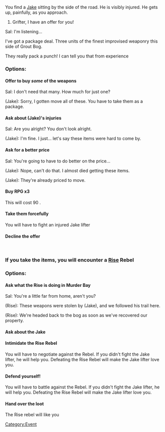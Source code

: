 You find a [[Jakes|Jake]] sitting by the side of the road. He is visibly injured. He gets up, painfully, as you approach.

# Grifter, I have an offer for you!

Sal: I'm listening...

I've got a package deal. Three units of the finest improvised weaponry this side of Grout Bog.

They really pack a punch! I can tell you that from experience

=== Options: ===

==== Offer to buy ''some'' of the weapons ====
Sal: I don't need that many. How much for just one?

(Jake): Sorry, I gotten move all of these. You have to take them as a package.

==== Ask about (Jake)'s injuries ====
Sal: Are you alright? You don't look alright.

(Jake): I'm fine. I just... let's say these items were hard to come by.

==== Ask for a better price ====
Sal: You're going to have to do better on the price...

(Jake): Nope, can't do that. I almost died getting these items.

(Jake):  They're already priced to move.

==== Buy RPG x3 ====
This will cost 90 {{shills}}.

==== Take them forcefully ====
You will have to fight an injured Jake lifter

==== Decline the offer ====
<br />

=== If you take the items, you will encounter a [[Rise]] Rebel ===

=== Options: ===

==== Ask what the Rise is doing in Murder Bay ====
Sal: You're a little far from home, aren't you?

(Rise): These weapons were stolen by (Jake), and we followed his trail here.

(Rise): We're headed back to the bog as soon as we've recovered our property.

==== Ask about the Jake ====

==== Intimidate the Rise Rebel ====
You will have to negotiate against the Rebel. If you didn't fight the Jake lifter, he will help you. Defeating the Rise Rebel will make the Jake lifter love you.

==== Defend yourself! ====
You will have to battle against the Rebel. If you didn't fight the Jake lifter, he will help you. Defeating the Rise Rebel will make the Jake lifter love you.

==== Hand over the loot ====
The Rise rebel will like you

[[Category:Event]]
